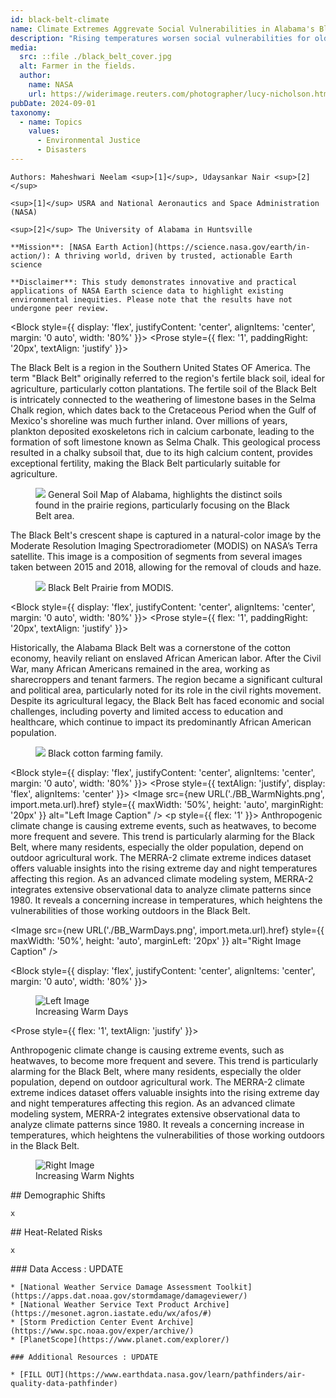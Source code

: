 ```yaml
---
id: black-belt-climate
name: Climate Extremes Aggrevate Social Vulnerabilities in Alabama's Black Belt
description: "Rising temperatures worsen social vulnerabilities for older adults by increasing their heat-related health risks."
media:
  src: ::file ./black_belt_cover.jpg
  alt: Farmer in the fields.
  author:
    name: NASA
    url: https://widerimage.reuters.com/photographer/lucy-nicholson.html
pubDate: 2024-09-01
taxonomy:
  - name: Topics
    values:
      - Environmental Justice
      - Disasters
---
```


<Block> 
  <Prose>

    Authors: Maheshwari Neelam <sup>[1]</sup>, Udaysankar Nair <sup>[2]</sup>

    <sup>[1]</sup> USRA and National Aeronautics and Space Administration (NASA)
    
    <sup>[2]</sup> The University of Alabama in Huntsville

    **Mission**: [NASA Earth Action](https://science.nasa.gov/earth/in-action/): A thriving world, driven by trusted, actionable Earth science

    **Disclaimer**: This study demonstrates innovative and practical applications of NASA Earth science data to highlight existing environmental inequities. Please note that the results have not undergone peer review.
  </Prose>
</Block>

<Block style={{ display: 'flex', justifyContent: 'center', alignItems: 'center', margin: '0 auto', width: '80%' }}>
  <Prose style={{ flex: '1', paddingRight: '20px', textAlign: 'justify' }}>
    <p>
     The Black Belt is a region in the Southern United States OF America. The term "Black Belt" originally referred to the region's fertile black soil, ideal for agriculture, particularly cotton plantations. The fertile soil of the Black Belt is intricately connected to the weathering of limestone bases in the Selma Chalk region, which dates back to the Cretaceous Period when the Gulf of Mexico's shoreline was much further inland. Over millions of years, plankton deposited exoskeletons rich in calcium carbonate, leading to the formation of soft limestone known as Selma Chalk. This geological process resulted in a chalky subsoil that, due to its high calcium content, provides exceptional fertility, making the Black Belt particularly suitable for agriculture.
    </p>
  </Prose>
  <Figure style={{ flex: '0 0 auto', marginLeft: '20px' }}>
    <Image
      src={new URL('./soilmap_Alabama.png', import.meta.url).href}
      style={{ maxWidth: '100%', height: 'auto' }}
    />
    <Caption attrAuthor='Data.gov' attrUrl='https://hdl.loc.gov/loc.gmd/g3971j.ct010657'>
      General Soil Map of Alabama, highlights the distinct soils found in the prairie regions, particularly focusing on the Black Belt area. 
    </Caption>
  </Figure>
</Block>

<Block>
  <Prose>
    The Black Belt's crescent shape is captured in a natural-color image by the Moderate Resolution Imaging Spectroradiometer (MODIS) on NASA’s Terra satellite. This image is a composition of segments from several images taken between 2015 and 2018, allowing for the removal of clouds and haze.  
  </Prose>
  <Figure>
      <Image
      src={new URL('./blackbelt_tmo_2015-2018_lrg.jpg', import.meta.url).href}
    />
    <Caption attrAuthor='Data.gov' attrUrl='https://earthobservatory.nasa.gov/images/92321/black-belt-prairie'>
      Black Belt Prairie from MODIS.
    </Caption>
  </Figure>
</Block>

<Block style={{ display: 'flex', justifyContent: 'center', alignItems: 'center', margin: '0 auto', width: '80%' }}>
  <Prose style={{ flex: '1', paddingRight: '20px', textAlign: 'justify' }}>
    <p>
     Historically, the Alabama Black Belt was a cornerstone of the cotton economy, heavily reliant on enslaved African American labor. After the Civil War, many African Americans remained in the area, working as sharecroppers and tenant farmers. The region became a significant cultural and political area, particularly noted for its role in the civil rights movement. Despite its agricultural legacy, the Black Belt has faced economic and social challenges, including poverty and limited access to education and healthcare, which continue to impact its predominantly African American population.
    </p>
  </Prose>
  <Figure style={{ flex: '0 0 auto', marginLeft: '20px' }}>
    <Image
      src={new URL('./Black_cotton_farming_family.jpg', import.meta.url).href}
      style={{ maxWidth: '100%', height: 'auto' }}
    />
    <Caption attrAuthor='Data.gov' attrUrl='https://en.wikipedia.org/wiki/History_of_African-American_agriculture'>
      Black cotton farming family.
    </Caption>
  </Figure> 
</Block>

<Block style={{ display: 'flex', justifyContent: 'center', alignItems: 'center', margin: '0 auto', width: '80%' }}>
  <Prose style={{ textAlign: 'justify', display: 'flex', alignItems: 'center' }}>
    <Image
      src={new URL('./BB_WarmNights.png', import.meta.url).href}
      style={{ maxWidth: '50%', height: 'auto', marginRight: '20px' }}
      alt="Left Image Caption"
    />
    <p style={{ flex: '1' }}>
      Anthropogenic climate change is causing extreme events, such as heatwaves, to become more frequent and severe. This trend is particularly alarming for the Black Belt, where many residents, especially the older population, depend on outdoor agricultural work. The MERRA-2 climate extreme indices dataset offers valuable insights into the rising extreme day and night temperatures affecting this region. As an advanced climate modeling system, MERRA-2 integrates extensive observational data to analyze climate patterns since 1980. It reveals a concerning increase in temperatures, which heightens the vulnerabilities of those working outdoors in the Black Belt.
    </p>
    <Image
      src={new URL('./BB_WarmDays.png', import.meta.url).href}
      style={{ maxWidth: '50%', height: 'auto', marginLeft: '20px' }}
      alt="Right Image Caption"
    />
  </Prose>
</Block>

<Block style={{ display: 'flex', justifyContent: 'center', alignItems: 'center', margin: '0 auto', width: '80%' }}>
  <Figure style={{ flex: '0 0 auto', marginRight: '20px' }}>
    <Image
      src={new URL('./BB_WarmNight.jpg', import.meta.url).href}
      style={{ maxWidth: '50%', height: 'auto' }}
      alt="Left Image"
    />
    <figcaption style={{ textAlign: 'center' }}>Increasing Warm Days</figcaption>
  </Figure>
  
  <Prose style={{ flex: '1', textAlign: 'justify' }}>
    <p>
      Anthropogenic climate change is causing extreme events, such as heatwaves, to become more frequent and severe. This trend is particularly alarming for the Black Belt, where many residents, especially the older population, depend on outdoor agricultural work. The MERRA-2 climate extreme indices dataset offers valuable insights into the rising extreme day and night temperatures affecting this region. As an advanced climate modeling system, MERRA-2 integrates extensive observational data to analyze climate patterns since 1980. It reveals a concerning increase in temperatures, which heightens the vulnerabilities of those working outdoors in the Black Belt.
    </p>
  </Prose>

  <Figure style={{ flex: '0 0 auto', marginLeft: '20px' }}>
    <Image
      src={new URL('./BB_WarmNight.jpg', import.meta.url).href}
      style={{ maxWidth: '50%', height: 'auto' }}
      alt="Right Image"
    />
    <figcaption style={{ textAlign: 'center' }}>Increasing Warm Nights</figcaption>
  </Figure>
</Block>




<Block>
  <Prose>
    ## Demographic Shifts
    
    x
  </Prose>
</Block>


<Block>
  <Prose>
    ## Heat-Related Risks
    
    x
  </Prose>
</Block>

<Block>
  <Prose>
    ### Data Access : UPDATE 

    * [National Weather Service Damage Assessment Toolkit](https://apps.dat.noaa.gov/stormdamage/damageviewer/)
    * [National Weather Service Text Product Archive](https://mesonet.agron.iastate.edu/wx/afos/#)
    * [Storm Prediction Center Event Archive](https://www.spc.noaa.gov/exper/archive/)
    * [PlanetScope](https://www.planet.com/explorer/)

    ### Additional Resources : UPDATE

    * [FILL OUT](https://www.earthdata.nasa.gov/learn/pathfinders/air-quality-data-pathfinder)

  </Prose>
</Block>
